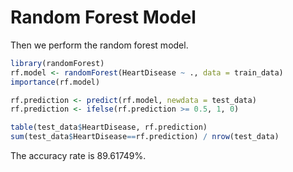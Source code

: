 # Random Forest Model
Then we perform the random forest model. 
```r
library(randomForest)
rf.model <- randomForest(HeartDisease ~ ., data = train_data)
importance(rf.model)

rf.prediction <- predict(rf.model, newdata = test_data)
rf.prediction <- ifelse(rf.prediction >= 0.5, 1, 0)

table(test_data$HeartDisease, rf.prediction)
sum(test_data$HeartDisease==rf.prediction) / nrow(test_data)
```

The accuracy rate is 89.61749%. 